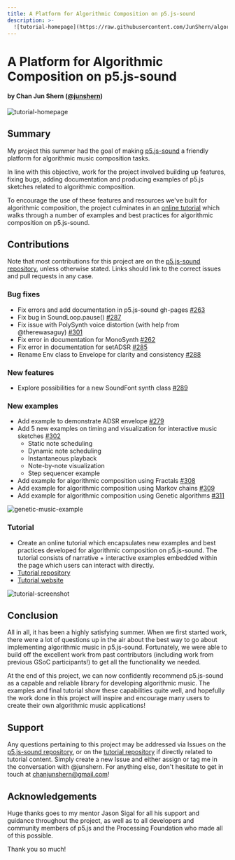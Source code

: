 ```yaml
---
title: A Platform for Algorithmic Composition on p5.js-sound
description: >-
  ![tutorial-homepage](https://raw.githubusercontent.com/JunShern/algorithmic-music-tutorial/main/screenshots/home.png)
---
```

# A Platform for Algorithmic Composition on p5.js-sound

#### by Chan Jun Shern ([@junshern](https://github.com/JunShern))

![tutorial-homepage](https://raw.githubusercontent.com/JunShern/algorithmic-music-tutorial/main/screenshots/home.png)

## Summary

My project this summer had the goal of making [p5.js-sound](https://github.com/processing/p5.js-sound) a friendly platform for algorithmic music composition tasks.

In line with this objective, work for the project involved building up features, fixing bugs, adding documentation and producing examples of p5.js sketches related to algorithmic composition.

To encourage the use of these features and resources we've built for algorithmic composition, the project culminates in an [online tutorial](https://junshern.github.io/algorithmic-music-tutorial/) which walks through a number of examples and best practices for algorithmic composition on p5.js-sound.

## Contributions

Note that most contributions for this project are on the [p5.js-sound repository](https://github.com/processing/p5.js-sound), unless otherwise stated. Links should link to the correct issues and pull requests in any case.

### Bug fixes

* Fix errors and add documentation in p5.js-sound gh-pages [#263](https://github.com/processing/p5.js-sound/issues/263)
* Fix bug in SoundLoop.pause() [#287](https://github.com/processing/p5.js-sound/pull/287)
* Fix issue with PolySynth voice distortion (with help from @therewasaguy) [#301](https://github.com/processing/p5.js-sound/issues/301)
* Fix error in documentation for MonoSynth [#262](https://github.com/processing/p5.js-sound/pull/262)
* Fix error in documentation for setADSR [#285](https://github.com/processing/p5.js-sound/pull/285)
* Rename Env class to Envelope for clarity and consistency [#288](https://github.com/processing/p5.js-sound/pull/288)

### New features

* Explore possibilities for a new SoundFont synth class [#289](https://github.com/processing/p5.js-sound/issues/289)

### New examples

* Add example to demonstrate ADSR envelope [#279](https://github.com/processing/p5.js-sound/pull/279)
* Add 5 new examples on timing and visualization for interactive music sketches [#302](https://github.com/processing/p5.js-sound/pull/302)
  * Static note scheduling
  * Dynamic note scheduling
  * Instantaneous playback
  * Note-by-note visualization
  * Step sequencer example
* Add example for algorithmic composition using Fractals [#308](https://github.com/processing/p5.js-sound/pull/308)
* Add example for algorithmic composition using Markov chains [#309](https://github.com/processing/p5.js-sound/pull/309)
* Add example for algorithmic composition using Genetic algorithms [#311](https://github.com/processing/p5.js-sound/pull/311)

![genetic-music-example](https://raw.githubusercontent.com/JunShern/algorithmic-music-tutorial/main/screenshots/sketch-fullscreen.PNG)

### Tutorial

* Create an online tutorial which encapsulates new examples and best practices developed for algorithmic composition on p5.js-sound. The tutorial consists of narrative + interactive examples embedded within the page which users can interact with directly.
* [Tutorial repository](https://github.com/JunShern/explorable-algcomp)
* [Tutorial website](https://junshern.github.io/algorithmic-music-tutorial/)

![tutorial-screenshot](https://raw.githubusercontent.com/JunShern/algorithmic-music-tutorial/main/screenshots/sketch1.PNG)

## Conclusion

All in all, it has been a highly satisfying summer. When we first started work, there were a lot of questions up in the air about the best way to go about implementing algorithmic music in p5.js-sound. Fortunately, we were able to build off the excellent work from past contributors (including work from previous GSoC participants!) to get all the functionality we needed.

At the end of this project, we can now confidently recommend p5.js-sound as a capable and reliable library for developing algorithmic music. The examples and final tutorial show these capabilities quite well, and hopefully the work done in this project will inspire and encourage many users to create their own algorithmic music applications!

## Support

Any questions pertaining to this project may be addressed via Issues on the [p5.js-sound repository](https://github.com/processing/p5.js-sound), or on the [tutorial repository](https://github.com/JunShern/explorable-algcomp) if directly related to tutorial content. Simply create a new Issue and either assign or tag me in the conversation with @junshern. For anything else, don't hesitate to get in touch at [chanjunshern@gmail.com](mailto:chanjunshern@gmail.com)!

## Acknowledgements

Huge thanks goes to my mentor Jason Sigal for all his support and guidance throughout the project, as well as to all developers and community members of p5.js and the Processing Foundation who made all of this possible.

Thank you so much!
